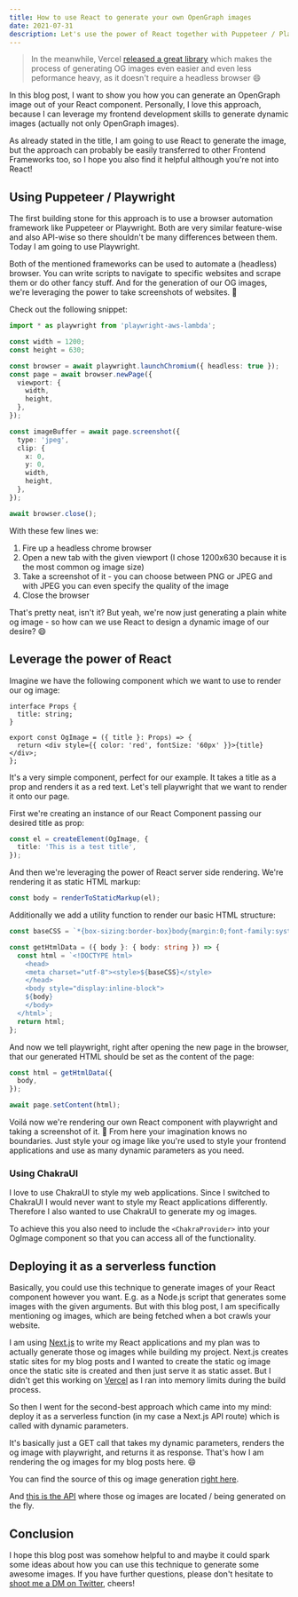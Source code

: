 ```yaml
---
title: How to use React to generate your own OpenGraph images
date: 2021-07-31
description: Let's use the power of React together with Puppeteer / Playwright to style and generate dynamic images on the fly.
---
```


> In the meanwhile, Vercel [released a great library](https://github.com/vercel/satori) which makes the process of generating OG images even easier and even less peformance heavy, as it doesn't require a headless browser 😄

In this blog post, I want to show you how you can generate an OpenGraph image out of your React component. Personally, I love this approach, because I can leverage my frontend development skills to generate dynamic images (actually not only OpenGraph images).

As already stated in the title, I am going to use React to generate the image, but the approach can probably be easily transferred to other Frontend Frameworks too, so I hope you also find it helpful although you're not into React!

## Using Puppeteer / Playwright

The first building stone for this approach is to use a browser automation framework like Puppeteer or Playwright. Both are very similar feature-wise and also API-wise so there shouldn't be many differences between them. Today I am going to use Playwright.

Both of the mentioned frameworks can be used to automate a (headless) browser. You can write scripts to navigate to specific websites and scrape them or do other fancy stuff. And for the generation of our OG images, we're leveraging the power to take screenshots of websites. 🙌

Check out the following snippet:

```ts
import * as playwright from 'playwright-aws-lambda';

const width = 1200;
const height = 630;

const browser = await playwright.launchChromium({ headless: true });
const page = await browser.newPage({
  viewport: {
    width,
    height,
  },
});

const imageBuffer = await page.screenshot({
  type: 'jpeg',
  clip: {
    x: 0,
    y: 0,
    width,
    height,
  },
});

await browser.close();
```

With these few lines we:

1. Fire up a headless chrome browser
2. Open a new tab with the given viewport (I chose 1200x630 because it is the most common og image size)
3. Take a screenshot of it - you can choose between PNG or JPEG and with JPEG you can even specify the quality of the image
4. Close the browser

That's pretty neat, isn't it? But yeah, we're now just generating a plain white og image - so how can we use React to design a dynamic image of our desire? 😄

## Leverage the power of React

Imagine we have the following component which we want to use to render our og image:

```tsx
interface Props {
  title: string;
}

export const OgImage = ({ title }: Props) => {
  return <div style={{ color: 'red', fontSize: '60px' }}>{title}</div>;
};
```

It's a very simple component, perfect for our example. It takes a title as a prop and renders it as a red text. Let's tell playwright that we want to render it onto our page.

First we're creating an instance of our React Component passing our desired title as prop:

```ts
const el = createElement(OgImage, {
  title: 'This is a test title',
});
```

And then we're leveraging the power of React server side rendering. We're rendering it as static HTML markup:

```ts
const body = renderToStaticMarkup(el);
```

Additionally we add a utility function to render our basic HTML structure:

```ts
const baseCSS = `*{box-sizing:border-box}body{margin:0;font-family:system-ui,sans-serif}`;

const getHtmlData = ({ body }: { body: string }) => {
  const html = `<!DOCTYPE html>
    <head>
    <meta charset="utf-8"><style>${baseCSS}</style>
    </head>
    <body style="display:inline-block">
    ${body}
    </body>
  </html>`;
  return html;
};
```

And now we tell playwright, right after opening the new page in the browser, that our generated HTML should be set as the content of the page:

```ts
const html = getHtmlData({
  body,
});

await page.setContent(html);
```

Voilá now we're rendering our own React component with playwright and taking a screenshot of it. 🥳 From here your imagination knows no boundaries. Just style your og image like you're used to style your frontend applications and use as many dynamic parameters as you need.

### Using ChakraUI

I love to use ChakraUI to style my web applications. Since I switched to ChakraUI I would never want to style my React applications differently. Therefore I also wanted to use ChakraUI to generate my og images.

To achieve this you also need to include the `<ChakraProvider>` into your OgImage component so that you can access all of the functionality.

## Deploying it as a serverless function

Basically, you could use this technique to generate images of your React component however you want. E.g. as a Node.js script that generates some images with the given arguments. But with this blog post, I am specifically mentioning og images, which are being fetched when a bot crawls your website.

I am using [Next.js](https://nextjs.org/) to write my React applications and my plan was to actually generate those og images while building my project. Next.js creates static sites for my blog posts and I wanted to create the static og image once the static site is created and then just serve it as static asset. But I didn't get this working on [Vercel](https://vercel.com/) as I ran into memory limits during the build process.

So then I went for the second-best approach which came into my mind: deploy it as a serverless function (in my case a Next.js API route) which is called with dynamic parameters.

It's basically just a GET call that takes my dynamic parameters, renders the og image with playwright, and returns it as response. That's how I am rendering the og images for my blog posts here. 😄

You can find the source of this og image generation [right here](https://github.com/dsumer/portfolio/blob/master/src/pages/api/og-image.ts).

And [this is the API](https://dominik.sumer.dev/api/og-image?title=How%20to%20integrate%20Gumroad%20as%20a%20payment%20provider%20for%20your%20SaaS&slug=/blog/how-to-integrate-gumroad-as-payment-provider-for-your-saas&date=June%2030%2C%202021&rt=8%20min%20read) where those og images are located / being generated on the fly.

## Conclusion

I hope this blog post was somehow helpful to and maybe it could spark some ideas about how you can use this technique to generate some awesome images. If you have further questions, please don't hesitate to [shoot me a DM on Twitter](https://twitter.com/messages/compose?recipient_id=798465058061881344), cheers!
